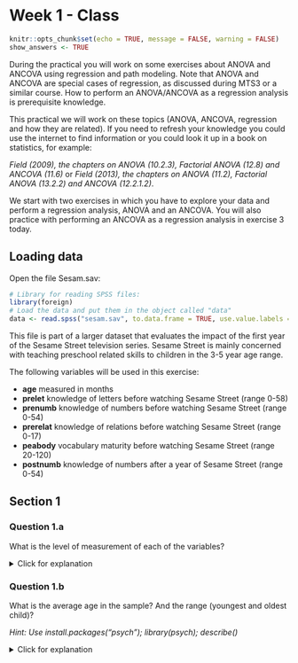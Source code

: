 # Week 1 - Class

```r
knitr::opts_chunk$set(echo = TRUE, message = FALSE, warning = FALSE)
show_answers <- TRUE
```

During the practical you will work on some exercises about ANOVA and ANCOVA using regression and path modeling. Note that ANOVA and ANCOVA are special cases of regression, as discussed during MTS3 or a similar course. How to perform an ANOVA/ANCOVA as a regression analysis is prerequisite knowledge. 

This practical we will work on these topics (ANOVA, ANCOVA, regression and how they are related). If you need to refresh your knowledge you could use the internet to find information or you could look it up in a book on statistics, for example:

*Field (2009), the chapters on ANOVA (10.2.3), Factorial ANOVA (12.8) and ANCOVA (11.6)* or
*Field (2013), the chapters on ANOVA (11.2), Factorial ANOVA (13.2.2) and ANCOVA (12.2.1.2)*.

We start with two exercises in which you have to explore your data and perform a regression analysis, ANOVA and an ANCOVA. You will also practice with performing an ANCOVA as a regression analysis in exercise 3 today.


## Loading data

Open the file Sesam.sav:

```r
# Library for reading SPSS files:
library(foreign)
# Load the data and put them in the object called "data"
data <- read.spss("sesam.sav", to.data.frame = TRUE, use.value.labels = FALSE)
```

This file is part of a larger dataset that evaluates the impact of the first year of the Sesame Street television series. Sesame Street is mainly concerned with teaching preschool related skills to children in the 3-5 year age range.

The following variables will be used in this exercise:

* **age** 	measured in months
* **prelet**	knowledge of letters before watching Sesame Street (range 0-58)
* **prenumb**	knowledge of numbers before watching Sesame Street (range 0-54)
* **prerelat**	knowledge of relations before watching Sesame Street (range 0-17)
* **peabody**	vocabulary maturity before watching Sesame Street (range 20-120)
* **postnumb** 	knowledge of numbers after a year of Sesame Street (range 0-54)

## Section 1

### Question 1.a

What is the level of measurement of each of the variables?

<details>
  <summary>Click for explanation</summary>
In the 'Environment' panel in the top right corner of the screen, click the arrow in the next to the object called 'data'. Alternatively, run the rode: `head(data)`.

```r
knitr::include_graphics("measurement_level.png")#, out.width = "456px")
```
</details> 

### Question 1.b

What is the average age in the sample? And the range (youngest and oldest child)? 

*Hint: Use install.packages("psych"); library(psych); describe()*

<details>
  <summary>Click for explanation</summary>
The package `psych` contains many functions for exploring data. Install and load the package, then use the `describe()` function to describe the data:

```r
install.packages("psych")
library(psych)
describe(data)
```
```r
library(psych)
describe(data)
```
<\details>

### Question 1.c

What is the average gain in knowledge of numbers? Provide both the mean and the standard deviation. 

*Hint: Use the <- operator to assign to a new variable in data. Functions mean() and sd().*

<details>
  <summary>Click for explanation</summary>
Create a new variable that represents the difference between pre- and post-test scores:

```r
data$dif <- data$postnumb - data$prenumb
```

There are specialized functions to obtain the mean and sd:

```r
mean(data$dif)
sd(data$dif)
```
<\details>

### Question 1.d

Choose an appropriate graph to present the gain scores. What did you choose and why?

*Hint: Several useful plotting functions for univariate distributions are:* `hist(); plot(density()); boxplot()`

<details>
  <summary>Click for explanation</summary>
```r
plot(density(data$dif))
```
<\details>

### Question 1.e

Can you think of a graph based on two variables (i.e. the difference variable and another variable) that is informative? What is it and how is it informative?

*Hint: A useful plotting function for a bivariate distribution is the scatterplot:* `plot(data$x, data$y)`

<details>
  <summary>Click for explanation</summary>
```r
plot(data$prenumb, data$postnumb)
```
<\details>


### Question 1.f

Which of the variables age, prelet, prenumb, prerelat and peabody are significantly related to postnumb? Use Pearson’s correlations (`cor()`). You don’t need to check assumptions.

<details>
  <summary>Click for explanation</summary>
*Hint: The function* `cor()` *provides Pearson's correlations. Select variables by name from a data.frame object (like* `data`*) using the following syntax:

```r
cor(data[, c("age", "prelet", "prenumb", "prerelat", "peabody", "postnumb")])
```

The use of `data[,]` follows the conventions of matrix indexation: You can select rows like this, `data[i, ]`, and columns like this, `data[ ,j]`, where i are the rows and j are the columns you want to select.
<\details>

### Question 1.g

Can age and prenumb be used to predict postnumb? If so, discuss the substantial importance of the model and the significance and substantial importance of the separate predictors.

*Hint: The function* `lm()` *(short for linear model) conducts linear regression. The functions* `summary()` *provides relevant summary statistics for the model. It can be helpful to store the results of your analysis in an object, too.*

<details>
  <summary>Click for explanation</summary>
```r
results <- lm(formula = postnumb ~ age + prenumb, 
              data = data)
summary(results)
```
<\details>

### Question 1.h

Provide the null hypotheses and the alternative hypotheses of the model in 1.g.

<details>
  <summary>Click for explanation</summary>
The null-hypotheses of the **model** pertain to the variance explained: $\Rho^2$.

$H_0: P^2 = 0$

$H_a: P^2 > 0$
<\details>

### Question 1.i

Consider the path model below. How many regression coefficients are estimated in this model? And how many variances? And how many covariances? How many degrees of freedom does this model have? ($df = N_{obs} – N_{par}$, see slides Lecture 1). 

```r
knitr::include_graphics("1_path_model.png")#, out.width = "456px")
```

### Question 1.j

Consider a multiple regression analysis with three continuous independent variables, tests in language, history and logic, and one continuous dependent variable, a score on a math test. We want to know whether the various tests can predict the math score. Sketch a path model for this analysis (there are examples in the lecture slides of week 1). 

How many regression parameters are there? How many variances could you estimate? 
How many covariances could you estimate? How many degrees of freedom does this model have?

## Section 2

Open the file drivers.sav.

### Research question 1 (ANOVA): Does talking on the phone interfere with people’s driving skills?

IV: condition

* hand-held phone
* hands-free phone 
* control

DV: reaction time in milliseconds in a driver simulation test.

```r
# Load the data and put them in the object called "data"
data <- read.spss("drivers.sav", to.data.frame = TRUE)
```

### Question 2.a

Perform the ANOVA. 

*Hint: The function* `aov()` *is an alternate interface to the linear model (lm), which reports results in line with the convention of ANOVA analyses.*

<details>
  <summary>Click for explanation</summary>
```r
results <- aov(formula = RT ~ condition, data = data)
summary(results)
```
<\details>

### Question 2.b

What are the assumptions you need to check?

<details>
  <summary>Click for explanation</summary>
We can check several assumptions:

1. Presence of outliers
2. Normality of residuals
3. Homogeneity of residuals

Let's deal with them in order.

#### Presence of outliers:

**In Y-space**

We can check the range of the standardized (`scale()`) residuals for outliers in Y-space.  The residuals are **inside** of the results object, so we can just extract them, standardize them, and get the range:

```r
range(scale(results$residuals))
```

#### Normality of residuals

We can check the normality of residuals using a QQplot.

```r
qqnorm(results$residuals)
qqline(results$residuals)
``` 

There appears to be some mild deviation from normality at the extremes.

You can also **test** for normality with the `shapiro.test(x)` function:

```r
shapiro.test(results$residuals)
``` 

#### Homogeneity of Variances

The `bartlett.test()` function provides a parametric K-sample test of the equality of variances:

```r
bartlett.test(formula = RT~condition, data = data)
```

It can also be nice to use a paneled boxplot to visualize the distributions. For this, we will use the package `ggplot2`:

```r
install.packages("ggplot2")
library(ggplot2)
ggplot(data, aes(y = RT, group = condition)) +
  geom_boxplot() +
  theme_bw()
```

```r
library(ggplot2)
ggplot(data, aes(y = RT, group = condition)) +
  geom_boxplot() +
  theme_bw()
```
<\details>

### Question 2.c

Explain for each of the assumptions why they are important to check.

### Question 2.d

What are your conclusions regarding the assumption checks?

<details>
  <summary>Klik voor meer uitleg</summary>
    There are no outliers in X-space, no evidence for (severe) deviations from normality of residuals, and no evidence for (severe) heteroscedasticity.
</details> 

### Question 2.e

Answer the research question. 

*Hint: Use* `summary()` *and* `pairwise.t.test()`*.*

<details>
  <summary>Click for explanation</summary>
  We can examine the overall F-test, which is significant:
  
```r
summary(results)
```

Post-hoc tests with Bonferroni correction can be obtained using `pairwise.t.test()`. We notice that none of these comparisons are significant. However, the research question was *Does talking on the phone interfere with people’s driving skills?* There are two conditions for talking on the phone. We could thus test a planned contrast of these two conditions against the control condition, instead of all possible post-hoc tests:

The standard contrasts are dummy coded:

```r
contrasts(data$condition)
```

We can replace these with planned contrasts for "phone" vs control, and hand-held vs hands-free:

```r
contrasts(data$condition) <- cbind(phoneVcontrol = c(-1, -1, 2), handVfree = c(-1, 1, 0))
results <- aov(RT ~ condition, data)
# Ask for the lm summary, which gives you t-tests for the planned contrasts:
summary.lm(results)
```
<\details>

### Research question 2 (ANCOVA): Are there differences in reaction time between the conditions when controlling for age? 

### Question 2.f

Perform the ANCOVA.

<details>
  <summary>Click for explanation</summary>
```r
results <- aov(formula = RT ~ condition + age, data = data)
summary(results)
```
<\details>

### Question 2.g

What are the assumptions you need to check?

<details>
  <summary>Click for explanation</summary>
  Assumptions for ANCOVA are the same as for ANOVA (no outliers, normality of residuals, homoscedasticity). ANCOVA has the following additional assumptions:

* Homogeneity of regression slopes for the covariate (no interaction between factor variable and covariate)
* The covariate is independent of the treatment effects

<\details>


### Question 2.h

Explain for each of the assumptions why they are important to check.

### Question 2.i

Check the assumptions of ANCOVA.


<details>
  <summary>Click for explanation</summary>
  
#### Homogeneity of regression slopes

Compare a model with only main effects to one with an interaction between age and condition:

```r
results_age <- aov(RT ~ condition + age, data)
results_age_int <- aov(RT ~ condition * age, data)
anova(results_age, results_age_int)
```
The interaction is NOT significant; no evidence for violation of the assumption.

#### The covariate is independent of the treatment effects

```r
results_indep <- aov(age ~ condition, data)
summary(results_indep)
```

The covariate is not significantly related to treatment effect.

#### Outliers in X-space

In addition to the aforementioned outliers in Y-space, we can now test for (multivariate) outliers in X-space using Mahalanobis' distance. In this case, we only have one continuous covariate. The function requires a **matrix** of data, a vector of means for centering the data, and a covariance matrix. In the syntax below, we use `drop = FALSE` when extracting a single column from the data, in order to make sure that the data will still be in matrix format when we extract only one column. This is necessary for the underlying matrix algebra. We have to take the `sqrt()` because the function `mahalanobis()` returns the **squared** Mahalanobis' distances.

```r
mahal <- sqrt(mahalanobis(data[ , "age", drop = FALSE], 
                          center = mean(data$age),
                          cov = cov(data[, "age", drop = FALSE])))
range(mahal)
```
<\details>


### Question 2.j

Answer the research question. 

## Section 3

Open the file Sesam2.sav. 


```r
# Load the data and put them in the object called "data"
data <- read.spss("sesam2.sav", to.data.frame = TRUE)
```

Use postnumb as the dependent variable in all the following analyses.

### Question 3.a

Viewcat is a factor variable, but is not coded as such in the data. Turn it into a factor. Afterwards, make sure that viewcat=1 is the reference group in the contrasts, i.e., the group that is identified by zero scores on all the associated dummy variables.

*Hint: Use* `<- factor()` *and* `contrasts()`.

<details>
  <summary>Click for explanation</summary>
  
```r
data$VIEWCAT <- factor(data$VIEWCAT)
contrasts(data$VIEWCAT)
```

<\details>

### Question 3.b

Perform a multiple regression analysis with just the viewcat dummies as predictors.

<details>
  <summary>Click for explanation</summary>
  
```r
results <- lm(POSTNUMB ~ VIEWCAT, data)
summary(results)
```
<\details>

### Question 3.c

What do the regression coefficients represent? How can you determine the average postnumb score for each of the viewcat categories, based on the regression parameters?

### Question 3.d

Make a coloured scatter plot with age on the x-axis and postnumb on the y-axis. Colour the dots according to the their ‘viewcat’ category. Double click the plot and add a linear fit line for each of the four viewcat scores separately. How do you interpret the differences in slopes of these four fit lines?

*Hint: Use* `ggplot(); geom_point(); geom_smooth()`

<details>
  <summary>Click for explanation</summary>
  We will use ggplot again:
  
```r
ggplot(data, aes(x = AGE, y = POSTNUMB, colour = VIEWCAT)) + 
  geom_point() + # For scatterplot
  geom_smooth(method = "lm", se = FALSE) + # For regression lines
  theme_bw() # For a pretty theme
```
<\details>

### Question 3.e

Add an interaction between age and viewcat. 

*Hint: An interaction is created by multiplying two variables. You can multiply with \* in the formula of* `lm()`.

<details>
  <summary>Click for explanation</summary>
```r
results_interaction <- lm(POSTNUMB ~ VIEWCAT*AGE, data)
summary(results_interaction)
```
<\details>

### Question 3.f

Perform a sequential multiple regression. Include age and viewcat as the predictors in the first analysis. Add the interaction term in the second analysis. Make sure to obtain information about the change in R-square!

*Hint: Use* `anova()` *to compare two regression models.*

<details>
  <summary>Click for explanation</summary>
```r
results_main <- lm(POSTNUMB ~ VIEWCAT + AGE, data)
anova(results_main, results_interaction)
```
<\details>

### Question 3.g

Sketch path models of both steps of the regression analysis (on paper). 

### Question 3.h

Write down the regression equations of both steps of the sequential analysis. 


<details>
  <summary>Click for explanation</summary>
$Postnumb_i = b_0 + b_1D_{view2i} + b_2D_{view3i} + b_3D_{view4i} + b_4Age_i + \epsilon_i$

$Postnumb_i = b_0 + b_1D_{view2i} + b_2D_{view3i} + b_3D_{view4i} + b_4Age_i + b_5D_{view2i}Age_i + b_6D_{view3i}Age_i + b_7D_{view4i}Age_i + \epsilon_i$

<\details>

### Question 3.i

Write down the null hypothesis that is tested to determine whether there is an interaction between age and viewcat.

<details>
  <summary>Click for explanation</summary>
$H_0: \DeltaP^2 = 0$
<\details>

### Question 3.j

Indicate for each parameter in the second regression model what it means. Also write down the regression equation for each of the four categories of viewcat separately.

### Question 3.k

What do you conclude about the interaction between age and viewcat?

### Question 3.l

Note that you can also look at this problem as an ANCOVA. What are the research question and null hypothesis in this case?

<details>
  <summary>Click for explanation</summary>
RQ: Is there a significant difference between the marginal means of postnumb by viewcat, after controlling for age?
<\details>

### Question 3.m

Perform this analysis as an ANCOVA.

*Hint: Add* `-1` *to a formula to drop the intercept.*
<details>
  <summary>Click for explanation</summary>
  To drop the intercept from the analysis, and estimate the marginal means for all viewcat categories, we can add `-1` (minus the intercept) to the formula:
  
```r
results_ancov <- aov(POSTNUMB~AGE+VIEWCAT-1, data)
```
<\details>

Examine the parameter estimates of the ANCOVA. What do the parameter estimates represent?

<details>
  <summary>Click for explanation</summary>
We use summary.lm() again to obtain the parameter estimates:

```r
summary.lm(results_ancov)
```
<\details>